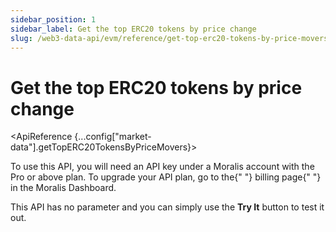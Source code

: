 ```yaml
---
sidebar_position: 1
sidebar_label: Get the top ERC20 tokens by price change
slug: /web3-data-api/evm/reference/get-top-erc20-tokens-by-price-movers
---
```



# Get the top ERC20 tokens by price change

<ApiReference {...config["market-data"].getTopERC20TokensByPriceMovers}>
  <Admonition type="info" icon="💡" title="PREMIUM ENDPOINT">
    <p>
      To use this API, you will need an API key under a Moralis account with the
      Pro or above plan. To upgrade your API plan, go to the{" "}
      <Link href="https://admin.moralis.io/account/billing">billing page</Link>{" "}
      in the Moralis Dashboard.
    </p>
    <p>
    This API has no parameter and you can simply use the <b>Try It</b> button to test it out.
    </p>
  </Admonition>
</ApiReference>
